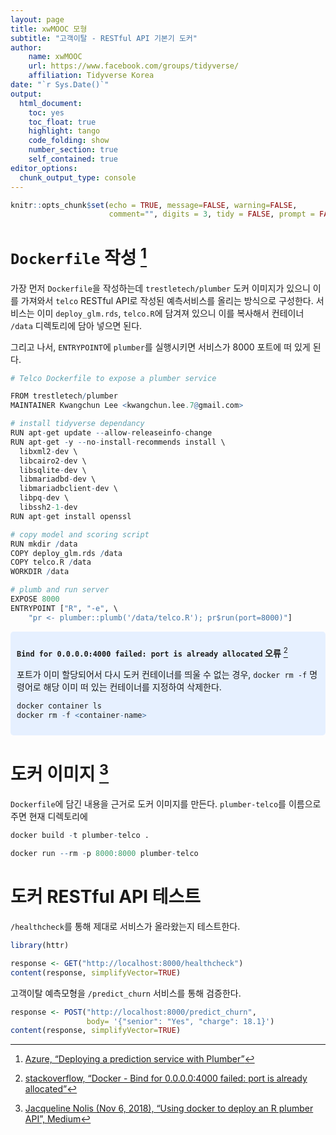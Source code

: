 ```yaml
---
layout: page
title: xwMOOC 모형
subtitle: "고객이탈 - RESTful API 기본기 도커"
author:
    name: xwMOOC
    url: https://www.facebook.com/groups/tidyverse/
    affiliation: Tidyverse Korea
date: "`r Sys.Date()`"
output:
  html_document: 
    toc: yes
    toc_float: true
    highlight: tango
    code_folding: show
    number_section: true
    self_contained: true
editor_options: 
  chunk_output_type: console
---
```


```r
knitr::opts_chunk$set(echo = TRUE, message=FALSE, warning=FALSE,
                      comment="", digits = 3, tidy = FALSE, prompt = FALSE, fig.align = 'center')

```


# `Dockerfile` 작성 [^azure-docker] {#azure-docker}

[^azure-docker]: [Azure, "Deploying a prediction service with Plumber"](https://cran.seoul.go.kr/web/packages/AzureContainers/vignettes/vig01_plumber_deploy.html)

가장 먼저 `Dockerfile`을 작성하는데 `trestletech/plumber` 도커 이미지가 있으니 이를 가져와서 `telco` RESTful API로 작성된 예측서비스를 올리는 방식으로 구성한다. 서비스는 이미 `deploy_glm.rds`, `telco.R`에 담겨져 있으니 이를 복사해서 컨테이너 `/data` 디렉토리에 담아 넣으면 된다. 

그리고 나서, `ENTRYPOINT`에 `plumber`를 실행시키면 서비스가 8000 포트에 떠 있게 된다.

```r
# Telco Dockerfile to expose a plumber service

FROM trestletech/plumber
MAINTAINER Kwangchun Lee <kwangchun.lee.7@gmail.com>

# install tidyverse dependancy
RUN apt-get update --allow-releaseinfo-change
RUN apt-get -y --no-install-recommends install \
  libxml2-dev \
  libcairo2-dev \
  libsqlite-dev \
  libmariadbd-dev \
  libmariadbclient-dev \
  libpq-dev \
  libssh2-1-dev 
RUN apt-get install openssl  

# copy model and scoring script
RUN mkdir /data
COPY deploy_glm.rds /data
COPY telco.R /data
WORKDIR /data

# plumb and run server
EXPOSE 8000
ENTRYPOINT ["R", "-e", \
    "pr <- plumber::plumb('/data/telco.R'); pr$run(port=8000)"]
```


<style>
div.blue { background-color:#e6f0ff; border-radius: 5px; padding: 10px;}
</style>
<div class = "blue">

**`Bind for 0.0.0.0:4000 failed: port is already allocated` 오류** [^port-error]

포트가 이미 할당되어서 다시 도커 컨테이너를 띄울 수 없는 경우, `docker rm -f` 명령어로 해당 이미 떠 있는 컨테이너를 지정하여 삭제한다.

[^port-error]: [stackoverflow, "Docker - Bind for 0.0.0.0:4000 failed: port is already allocated"](https://stackoverflow.com/questions/46176584/docker-bind-for-0-0-0-04000-failed-port-is-already-allocated)

```r
docker container ls
docker rm -f <container-name>
```

</div>

# 도커 이미지 [^tmobile-docker-r] {#telco-docker-image}

[^tmobile-docker-r]: [Jacqueline Nolis (Nov 6, 2018), "Using docker to deploy an R plumber API", Medium](https://medium.com/tmobile-tech/using-docker-to-deploy-an-r-plumber-api-863ccf91516d)

`Dockerfile`에 담긴 내용을 근거로 도커 이미지를 만든다. `plumber-telco`를 이름으로 주면 현재 디렉토리에 

```r
docker build -t plumber-telco .
```

```r
docker run --rm -p 8000:8000 plumber-telco
```

# 도커 RESTful API 테스트 {#telco-docker-image-test}

`/healthcheck`를 통해 제대로 서비스가 올라왔는지 테스트한다.

```r
library(httr)

response <- GET("http://localhost:8000/healthcheck")
content(response, simplifyVector=TRUE)
```

고객이탈 예측모형을 `/predict_churn` 서비스를 통해 검증한다.

```r
response <- POST("http://localhost:8000/predict_churn",
                 body= '{"senior": "Yes", "charge": 18.1}')
content(response, simplifyVector=TRUE)
```

